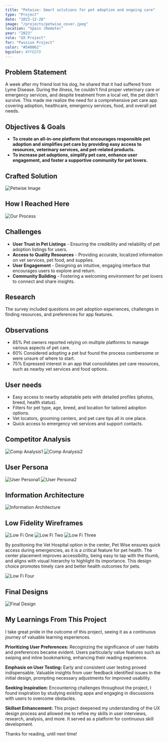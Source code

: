 ```yaml
---
title: "Petwise: Smart solutions for pet adoption and ongoing care"
type: "Project"
date: "2023-12-28"
image: "/projects/petwise_cover.jpeg"
location: "Spain (Remote)"
year: "2023"
role: "UX Project"
for: "Passion Project"
color: "#540062"
bgcolor: #FFEEFD
---
```


## Problem Statement

A week after my friend lost his dog, he shared that it had suffered from Lyme Disease. During the illness, he couldn't find proper
veterinary care or emergency services, and despite treatment from a local vet, the pet didn't survive.
This made me realize the need for a comprehensive pet care app covering adoption, healthcare, emergency services, food, and
overall pet needs.

## Objectives & Goals

-   **To create an all-in-one platform that encourages responsible
pet adoption and simplifies pet care by providing easy access
to resources, veterinary services, and pet-related products.** 
-   **To increase pet adoptions, simplify pet care, enhance user
engagement, and foster a supportive community for pet
lovers.** 

## Crafted Solution

![Petwise Image](/articles/petwise/petwise_cover.jpeg)

## How I Reached Here

![Our Process](/articles/petwise/our_process.jpeg)


## Challenges

- **User Trust in Pet Listings** - Ensuring the credibility and reliability of pet adoption listings for users.
- **Access to Quality Resources** - Providing accurate, localized information on vet services, pet food, and supplies.
- **User Engagement** - Designing an intuitive, engaging interface that encourages users to explore and return.
- **Community Building** - Fostering a welcoming environment for pet lovers to connect and share insights.

## Research

The survey included questions on pet adoption experiences, challenges in finding resources, and preferences for app features.

## Observations

- 85%  Pet owners reported relying on multiple platforms to manage various aspects of pet care.
- 60% Considered adopting a pet but found the process cumbersome or were unsure of where to start.
- 75% Expressed interest in an app that consolidates pet care resources, such as nearby vet services and food options.

## User needs

- Easy access to nearby adoptable pets with detailed profiles (photos, breed, health status).
- Filters for pet type, age, breed, and location for tailored adoption options.
- Vet locators, grooming centers, and pet care tips all in one place.
- Quick access to emergency vet services and support contacts.

## Competitor Analysis

![Comp Analysis1](/articles/petwise/comp_one.jpeg)
![Comp Analysis2](/articles/petwise/comp_two.jpeg)

## User Persona

![User Persona1](/articles/petwise/user_persona1.jpeg)
![User Persona2](/articles/petwise/user_persona2.jpeg)

## Information Architecture

![Information Architecture](/articles/petwise/info_arch.jpeg)

## Low Fidelity Wireframes

![Low Fi One](/articles/petwise/lowfi1.jpeg)
![Low Fi Two](/articles/petwise/lowfi2.jpeg)
![Low Fi Three](/articles/petwise/lowfi3.jpeg)

By positioning the Vet Hospital option in the center, Pet Wise ensures quick access during
emergencies, as it is a critical feature for pet health. The center placement improves accessibility,
being easy to tap with the thumb, and aligns with visual hierarchy to highlight its importance. This
design choice promotes timely care and better health outcomes for pets.

![Low Fi Four](/articles/petwise/lowfi4.jpeg)

## Final Designs

![Final Design](/articles/petwise/final_design.jpeg)

## My Learnings From This Project

I take great pride in the outcome of this project, seeing it as a continuous
journey of valuable learning experiences.

**Prioritizing User Preferences:** Recognizing the significance of user habits and
preferences became evident. Users particularly value features such as swiping
and inline bookmarking, enhancing their reading experience.

**Emphasis on User Testing:** Early and consistent user testing proved
indispensable. Valuable insights from user feedback identified issues in the initial
design, prompting necessary adjustments for improved usability.

**Seeking Inspiration:** Encountering challenges throughout the project, I found
inspiration by studying existing apps and engaging in discussions with users to
overcome obstacles.

**Skillset Enhancement:** This project deepened my understanding of the UX design
process and allowed me to refine my skills in user interviews, research, analysis,
and more. It served as a platform for continuous skill development.

Thanks for reading, until next time!



